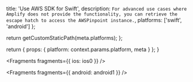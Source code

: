 
  title: 'Use AWS SDK for Swift',
  description: `For advanced use cases where Amplify does not provide the functionality, you can retrieve the escape hatch to access the AWSPinpoint instance.`,
  platforms: ['swift', 'android']
};

  return getCustomStaticPath(meta.platforms);
};

  return {
    props: {
      platform: context.params.platform,
      meta
    }
  };
}


<Fragments fragments={{ ios: ios0 }} />


<Fragments fragments={{ android: android1 }} />
